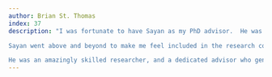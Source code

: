 ```yaml
---
author: Brian St. Thomas
index: 37
description: "I was fortunate to have Sayan as my PhD advisor.  He was incredibly kind, patient, and supportive, and always willing to offer guidance and encouragement.  He had a remarkable ability to balance his sharp intellect with a warm sense of humor, and always knew how to cut through the anxieties of research with a well-timed joke.

Sayan went above and beyond to make me feel included in the research community that he was such a major part of at Duke and beyond. He always encouraged me to try new things and pursue new angles, and lifted me up when I made mistakes. He went above and beyond to get to know me as a person, meeting for the occasional drink even during summer internships or after graduating. Sayan was so generous with his time and I am sure he would do these things for any student - but he did them for me and it made a world of difference. I am so grateful to Sayan for his mentorship and friendship. 

He was an amazingly skilled researcher, and a dedicated advisor who genuinely cared for his students as individuals. He will be deeply missed."
---
```


